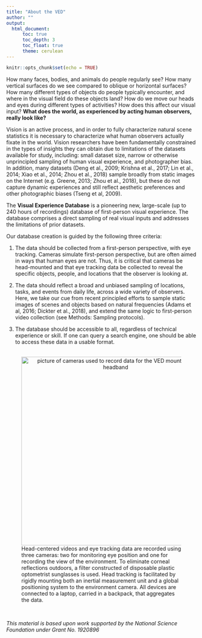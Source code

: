 ---
title: "About the VED"
author: ""
output: 
  html_document:
      toc: true
      toc_depth: 3
      toc_float: true
      theme: cerulean
---

```{r setup, include=FALSE}
knitr::opts_chunk$set(echo = TRUE)
```
How many faces, bodies, and animals do people regularly see? How many vertical surfaces do we see compared to oblique or horizontal surfaces? How many different types of objects do people typically encounter, and where in the visual field do these objects land? How do we move our heads and eyes during different types of activities? How does this affect our visual input? **What does the world, as experienced by acting human observers, really look like?**

Vision is an active process, and in order to fully characterize natural scene statistics it is necessary to characterize what human observers actually fixate in the world.  Vision researchers have been fundamentally constrained in the types of insights they can obtain due to limitations of the datasets available for study, including: small dataset size, narrow or otherwise unprincipled sampling of human visual experience, and photographer bias.  In addition, many datasets (Deng et al., 2009; Krishna et al., 2017; Lin et al., 2014; Xiao et al., 2014; Zhou et al., 2018) sample broadly from static images on the Internet (e.g. Greene, 2013; Zhou et al., 2018), but these do not capture dynamic experiences and still reflect aesthetic preferences and other photographic biases (Tseng et al, 2009). 

The **Visual Experience Database** is a pioneering new, large-scale (up to 240 hours of recordings) database of first-person visual experience. The database comprises a direct sampling of real visual inputs and addresses the limitations of prior datasets. 

Our database creation is guided by the following three criteria:  

1. The data should be collected from a first-person perspective, with eye tracking. Cameras simulate first-person perspective, but are often aimed in ways that human eyes are not. Thus, it is critical that cameras be head-mounted and that eye tracking data be collected to reveal the specific objects, people, and locations that the observer is looking at.  

2. The data should reflect a broad and unbiased sampling of locations, tasks, and events from daily life, across a wide variety of observers. Here, we take our cue from recent principled efforts to sample static images of scenes and objects based on natural frequencies (Adams et al, 2016; Dickter et al., 2018), and extend the same logic to first-person video collection (see Methods: Sampling protocols). 

3. The database should be accessible to all, regardless of technical experience or skill. If one can query a search engine, one should be able to access these data in a usable format.
\
\  

<figure>
<center>
<img src="C:\Users\Maggie\Desktop\VEDWebsite\VED\cameras.jpg" width="500x" alt="picture of cameras used to record data for the VED mounted on a headband">  
</center>
<figcaption>
Head-centered videos and eye tracking data are recorded using three cameras: two for monitoring eye position and one for recording the view of the environment. To eliminate corneal reflections outdoors, a filter constructed of disposable plastic optometrist sunglasses is used. Head tracking is facilitated by rigidly mounting both an inertial measurement unit and a global positioning system to the environment camera. All devices are connected to a laptop, carried in a backpack, that aggregates the data. 
</figcaption>
</figure>
\

*This material is based upon work supported by the National Science Foundation under Grant No. 1920896*
